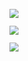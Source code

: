 

<Row>
<Column colLg={4} colMd={4} noGutterMdLeft>
<ArticleCard
    color="dark"
    title="Cloud Patterns"
    subTitle="A collection of Terraform accelerators to help with Cloud configuration automation"
    href="https://ibm.github.io/cloud-enterprise-examples/"
    >

![](resources/images/v10.7-release.png)

</ArticleCard>

</Column>

<Column colLg={4} colMd={4} noGutterMdLeft>
<ArticleCard
    color="dark"
    title="Tool Guides"
    subTitle="Read through the guides to understand the components of the SDLC"
    href="/admin"
    >

![](resources/images/hacktoberfest.png)


</ArticleCard>
</Column>
<Column colLg={4} colMd={4} noGutterMdLeft>
<ArticleCard
    color="dark"
    title="Starter Kits"
    subTitle="Explore some code repositories to get you started quickly"
    href="/starterkits"
    >

![](/resources/images/because-colors.png)

</ArticleCard>
</Column>
</Row>
